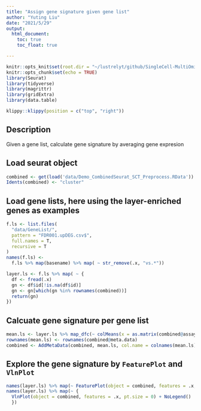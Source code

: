 ```yaml
---
title: "Assign gene signature given gene list"
author: "Yuting Liu"
date: "2021/5/29"
output:
  html_document:
    toc: true
    toc_float: true

---
```




```r
knitr::opts_knit$set(root.dir = "~/lustrelyt/github/SingleCell-MultiOmics_Process_Visualization")
knitr::opts_chunk$set(echo = TRUE)
library(Seurat)
library(tidyverse)
library(magrittr)
library(gridExtra)
library(data.table)
```

```r
klippy::klippy(position = c("top", "right"))
```

## Description 

Given a gene list, calculate gene signature by averaging gene expresion


## Load seurat object

```r
combined <- get(load('data/Demo_CombinedSeurat_SCT_Preprocess.RData'))
Idents(combined) <- "cluster"
```


## Load gene lists, here using the layer-enriched genes as examples

```r
f.ls <- list.files(
  "data/GeneList/",
  pattern = "FDR001.upDEG.csv$",
  full.names = T,
  recursive = T
)
names(f.ls) <-
  f.ls %>% map(basename) %>% map( ~ str_remove(.x, "vs.*"))

layer.ls <- f.ls %>% map( ~ {
  df <- fread(.x)
  gn <- df$id[!is.na(df$id)]
  gn <- gn[which(gn %in% rownames(combined))]
  return(gn)
})
```

## Calcuate gene signature per gene list

```r
mean.ls <- layer.ls %>% map_dfc(~ colMeans(x = as.matrix(combined@assays$SCT[.x, ]), na.rm = TRUE))
rownames(mean.ls) <- rownames(combined@meta.data)
combined <- AddMetaData(combined, mean.ls, col.name = colnames(mean.ls))
```

## Explore the gene signature by `FeaturePlot` and `VlnPlot`

```r
names(layer.ls) %>% map(~ FeaturePlot(object = combined, features = .x, pt.size = 0.001))
names(layer.ls) %>% map(~ {
  VlnPlot(object = combined, features = .x, pt.size = 0) + NoLegend()
  })
```




